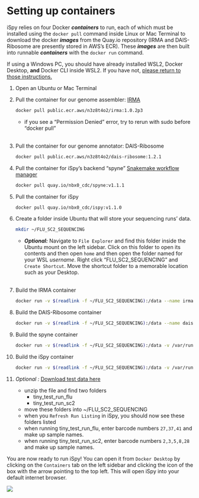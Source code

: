 
# Setting up containers

iSpy relies on four Docker **_containers_** to run, each of which must be installed using the `docker pull` command inside Linux or Mac Terminal to download the docker **_images_** from the Quay.io repository (IRMA and DAIS-Ribosome are presently stored in AWS's ECR). These **_images_** are then built into runnable **_containers_** with the `docker run` command.

If using a Windows PC, you should have already installed WSL2, Docker Desktop, **and** Docker CLI inside WSL2. If you have not, [please return to those instructions.](getting-started.html)

1. Open an Ubuntu or Mac Terminal
2. Pull the container for our genome assembler: [IRMA](https://wonder.cdc.gov/amd/flu/irma/)

    ```bash
    docker pull public.ecr.aws/n3z8t4o2/irma:1.0.2p3
    ```
    
    - if you see a "Permission Denied" error, try to rerun with sudo before "docker pull" <br><br>
    
3. Pull the container for our genome annotator: DAIS-Ribosome

    ```bash
    docker pull public.ecr.aws/n3z8t4o2/dais-ribosome:1.2.1
    ```
    
4. Pull the container for iSpy's backend "spyne" [Snakemake workflow manager](https://snakemake.readthedocs.io/en/stable/)

    ```bash
    docker pull quay.io/nbx0_cdc/spyne:v1.1.1
    ```
    
5. Pull the container for iSpy

    ```bash
    docker pull quay.io/nbx0_cdc/ispy:v1.1.0
    ```
    
6. Create a folder inside Ubuntu that will store your sequencing runs' data.

    ```bash
    mkdir ~/FLU_SC2_SEQUENCING
    ```
    
    - **_Optional:_** Navigate to `File Explorer` and find this folder inside the Ubuntu mount on the left sidebar. Click on this folder to open its contents and then open `home` and then open the folder named for your WSL _username_. Right click "FLU_SC2_SEQUENCING" and `Create Shortcut`. Move the shortcut folder to a memorable location such as your Desktop. <br><br>

7. Build the IRMA container

    ```bash
    docker run -v $(readlink -f ~/FLU_SC2_SEQUENCING):/data --name irma-1.0.2p3 -t -d public.ecr.aws/n3z8t4o2/irma:1.0.2p3
    ```
    
8. Build the DAIS-Ribosome container

    ```bash
    docker run -v $(readlink -f ~/FLU_SC2_SEQUENCING):/data --name dais-ribosome-1.2.1 -t -d public.ecr.aws/n3z8t4o2/dais-ribosome:1.2.1
    ```
    
9. Build the spyne container

    ```bash
    docker run -v $(readlink -f ~/FLU_SC2_SEQUENCING):/data -v /var/run/docker.sock:/var/run/docker.sock --name spyne -t -d quay.io/nbx0_cdc/spyne:v1.1.1
    ```
    
10. Build the iSpy container

    ```bash
    docker run -v $(readlink -f ~/FLU_SC2_SEQUENCING):/data -v /var/run/docker.sock:/var/run/docker.sock -d -p 8050:8050 --name ispy quay.io/nbx0_cdc/ispy:v1.1.0
    ```
    
11. _Optional :_ [Download test data here](https://centersfordiseasecontrol.sharefile.com/d-sb2d3b06e9ef946cf89e1a43c5a141a3f)
    - unzip the file and find two folders
        - tiny_test_run_flu
        - tiny_test_run_sc2
    - move these folders into ~/FLU_SC2_SEQUENCING
    - when you `Refresh Run Listing` in iSpy, you should now see these folders listed
    - when running tiny_test_run_flu, enter barcode numbers `27,37,41` and make up sample names.
    - when running tiny_test_run_sc2, enter barcode numbers `2,3,5,8,28` and make up sample names.
    
You are now ready to run iSpy! You can open it from `Docker Desktop` by clicking on the `Containers` tab on the left sidebar and clicking the icon of the box with the arrow pointing to the top left. This will open iSpy into your default internet browser.

![](images/dockerdesktop_launch_irmaspy.png)



